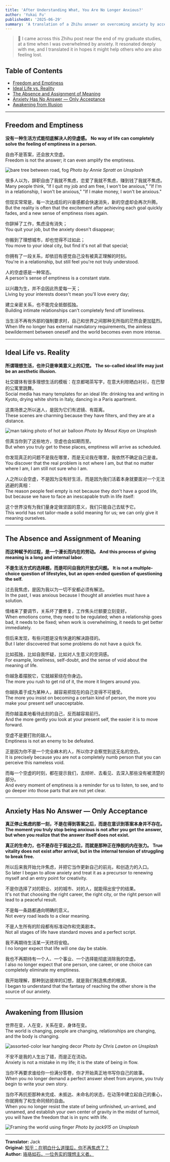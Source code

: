 ```yaml
---
title: 'After Understanding What, You Are No Longer Anxious?'
author: 'Yukai Fu'
publishedAt: '2025-06-29'
summary: 'A translation of a Zhihu answer on overcoming anxiety by accepting emptiness and the fluid nature of life, rather than searching for a definitive solution.'
---
```


> 💬 I came across this Zhihu post near the end of my graduate studies, at a time when I was overwhelmed by anxiety. It resonated deeply with me, and I translated it in hopes it might help others who are also feeling lost.

## Table of Contents
- [Freedom and Emptiness](#freedom-and-emptiness)
- [Ideal Life vs. Reality](#ideal-life-vs-reality)
- [The Absence and Assignment of Meaning](#the-absence-and-assignment-of-meaning)
- [Anxiety Has No Answer — Only Acceptance](#anxiety-has-no-answer--only-acceptance)
- [Awakening from Illusion](#awakening-from-illusion)

---

## Freedom and Emptiness

**没有一种生活方式能彻底解决人的空虚感。**
**No way of life can completely solve the feeling of emptiness in a person.**

自由不是答案，还会放大空虚。  
Freedom is not the answer; it can even amplify the emptiness.

![bare tree between road, fog](https://unsplash.com/photos/bare-tree-between-road-7CME6Wlgrdk)
*Photo by Annie Spratt on Unsplash*

很多人以为，辞职自由了我就不焦虑，恋爱了我就不焦虑，赚到钱了我就不焦虑。  
Many people think, "If I quit my job and am free, I won't be anxious," "If I'm in a relationship, I won't be anxious," "If I make money, I won't be anxious."

但现实常常是，每一次达成后的兴奋感都会快速消失，新的空虚却会再次升腾。  
But the reality is often that the excitement after achieving each goal quickly fades, and a new sense of emptiness rises again.

你辞掉了工作，焦虑没有消失；  
You quit your job, but the anxiety doesn't disappear;

你搬到了理想城市，却也觉得不过如此；  
You move to your ideal city, but find it's not all that special;

你拥有了一段关系，却依旧有感觉自己没有被真正理解的时刻。  
You're in a relationship, but still feel you're not truly understood.

人的空虚感是一种常态。  
A person's sense of emptiness is a constant state.

以兴趣为生，并不会因此热爱每一天；  
Living by your interests doesn't mean you'll love every day;

建立亲密关系，也不能完全抵御孤独。  
Building intimate relationships can't completely fend off loneliness.

当生活不再有外部的强制要求时，自己和世界之间那种无所指的茫然会更加猛烈。  
When life no longer has external mandatory requirements, the aimless bewilderment between oneself and the world becomes even more intense.

---

## Ideal Life vs. Reality

**所谓理想生活，也许只是审美意义上的幻觉。**
**The so-called ideal life may just be an aesthetic illusion.**

社交媒体有很多理想生活的模板：在京都喝茶写字，在意大利晾晒白衬衫，在巴黎的公寓里跳舞。  
Social media has many templates for an ideal life: drinking tea and writing in Kyoto, drying white shirts in Italy, dancing in a Paris apartment.

这类场景之所以迷人，是因为它们有滤镜、有距离。  
These scenes are charming because they have filters, and they are at a distance.

![man taking photo of hot air balloon](https://unsplash.com/photos/man-taking-photo-of-hot-air-balloons-eOcyhe5-9sQ)
*Photo by Mesut Kaya on Unsplash*

但真当你到了这些地方，空虚也会如期而至。  
But when you truly get to these places, emptiness will arrive as scheduled.

你发现真正的问题不是我在哪里，而是无论我在哪里，我依然不确定自己是谁。  
You discover that the real problem is not where I am, but that no matter where I am, I am still not sure who I am.

人之所以会空虚，不是因为没有好生活，而是因为我们活着本身就要面对一个无法逃避的真相：  
The reason people feel empty is not because they don't have a good life, but because we have to face an inescapable truth in life itself:

这个世界没有为我们量身定做坚固的意义，我们只能自己去赋予它。  
This world has not tailor-made a solid meaning for us; we can only give it meaning ourselves.

---

## The Absence and Assignment of Meaning

**而这种赋予的过程，是一个漫长而内在的劳动。**
**And this process of giving meaning is a long and internal labor.**

**不是生活方式的选择题，而是叩问自我的开放式问题。**
**It is not a multiple-choice question of lifestyles, but an open-ended question of questioning the self.**

过去我焦虑，是因为我以为一切不安都必须有解法。  
In the past, I was anxious because I thought all anxieties must have a solution.

情绪来了要调节，关系坏了要修复，工作焦头烂额要立刻变好。  
When emotions come, they need to be regulated; when a relationship goes bad, it needs to be fixed; when work is overwhelming, it needs to get better immediately.

但后来发现，有些问题是没有快速的解决路径的。  
But I later discovered that some problems do not have a quick fix.

比如孤独，比如自我怀疑，比如对人生意义的空洞感。  
For example, loneliness, self-doubt, and the sense of void about the meaning of life.

你越急着摆脱它，它就越萦绕在你身边。  
The more you rush to get rid of it, the more it lingers around you.

你越执着于成为某种人，越容易把现在的自己变得不可接受。  
The more you insist on becoming a certain kind of person, the more you make your present self unacceptable.

而你越温柔地看待此刻的自己，反而越容易前行。  
And the more gently you look at your present self, the easier it is to move forward.

空虚不是要打败的敌人。  
Emptiness is not an enemy to be defeated.

正是因为你不是一个完全麻木的人，所以你才会察觉到这无名的空白。  
It is precisely because you are not a completely numb person that you can perceive this nameless void.

而每一个空虚的时刻，都在提示我们，去倾听、去看见、去深入那些没有被清楚的部分。  
And every moment of emptiness is a reminder for us to listen, to see, and to go deeper into those parts that are not yet clear.

---

## Anxiety Has No Answer — Only Acceptance

**真正停止焦虑的那一刻，不是在得到答案之后，而是在意识到答案本身并不存在。**
**The moment you truly stop being anxious is not after you get the answer, but when you realize that the answer itself does not exist.**

**真正的生命力，也不是存在于抵达之后，而就是那种正在挣脱的内在张力。**
**True vitality does not exist after arrival, but in the internal tension of struggling to break free.**


所以后来我开始允许焦虑，并把它当作更新自己的前兆，和创造力的入口。  
So later I began to allow anxiety and treat it as a precursor to renewing myself and an entry point for creativity.

不是你选择了对的职业、对的城市、对的人，就能得出安宁的结果。  
It's not that choosing the right career, the right city, or the right person will lead to a peaceful result.

不是每一条路都通向明确的意义。  
Not every road leads to a clear meaning.

不是人生所有的阶段都有标准动作和完美剧本。  
Not all stages of life have standard moves and a perfect script.

我不再期待生活某一天终将安稳。  
I no longer expect that life will one day be stable.

我也不再期待有一个人、一个事业、一个选择能彻底消除我的空虚。  
I also no longer expect that one person, one career, or one choice can completely eliminate my emptiness.

我开始理解，那种到达彼岸的幻想，就是我们制造焦虑的根源。  
I began to understand that the fantasy of reaching the other shore is the source of our anxiety.

---

## Awakening from Illusion

世界在变，人在变，关系在变，身体在变。  
The world is changing, people are changing, relationships are changing, and the body is changing.

![assorted-color lear hanging decor](https://unsplash.com/photos/assorted-color-lear-hanging-decor-5IHz5WhosQE)
*Photo by Chris Lawton on Unsplash*

不安不是我的人生出了错，而是正在流动。  
Anxiety is not a mistake in my life; it is the state of being in flow.

当你不再要求谁给你一份满分答卷，你才开始真正地书写你自己的故事。  
When you no longer demand a perfect answer sheet from anyone, you truly begin to write your own story.

当你不再抗拒那种未完成、未抵达、未命名的状态，在动荡中建立起自己的重心，你就拥有了和生命同频的自由。  
When you no longer resist the state of being unfinished, un-arrived, and unnamed, and establish your own center of gravity in the midst of turmoil, you will have the freedom that is in sync with life.

![Framing the world using finger](https://unsplash.com/photos/vl0Sz5F8Bxw)
*Photo by jack915 on Unsplash*

---

**Translator:** Jack  
**Original:** [知乎：在明白什么道理后，你不再焦虑了？](https://www.zhihu.com/question/511311505/answer/1903152811740488612)  
**Author:** [珞珞如石，一位务实的理想主义者。](https://www.zhihu.com/people/fan-miao-34-48)   